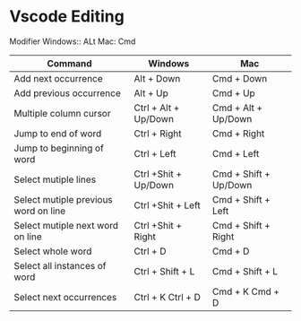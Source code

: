 # Vscode Editing

Modifier
Windows:: ALt
Mac: Cmd

| Command                              | Windows              | Mac                   |
| ------------------------------------ | -------------------- | --------------------- |
| Add next occurrence                  | Alt + Down           | Cmd + Down            |
| Add previous occurrence              | Alt + Up             | Cmd + Up              |
| Multiple column cursor               | Ctrl + Alt + Up/Down | Cmd + Alt + Up/Down   |
| Jump to end of word                  | Ctrl + Right         | Cmd + Right           |
| Jump to beginning of word            | Ctrl + Left          | Cmd + Left            |
| Select mutiple lines                 | Ctrl +Shit + Up/Down | Cmd + Shift + Up/Down |
| Select mutiple previous word on line | Ctrl +Shit + Left    | Cmd + Shift + Left    |
| Select mutiple next word on line     | Ctrl +Shit + Right   | Cmd + Shift + Right   |
| Select whole word                    | Ctrl + D             | Cmd + D               |
| Select all instances of word         | Ctrl + Shift + L     | Cmd + Shift + L       |
| Select next occurrences              | Ctrl + K Ctrl + D    | Cmd + K Cmd + D       |
